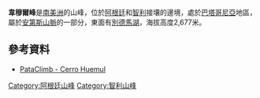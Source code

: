 {{Coord|49|25|19|S|73|2|10|W|display=title}}

'''韋穆爾峰'''是[[南美洲|南美洲]]的山峰，位於[[阿根廷|阿根廷]]和[[智利|智利]]接壤的邊境，處於[[巴塔哥尼亞|巴塔哥尼亞]]地區，屬於[[安第斯山脈|安第斯山脈]]的一部分，東面有[[別德馬湖|別德馬湖]]，海拔高度2,677米。

==參考資料==
*[https://www.pataclimb.com/climbingareas/chalten/huemul.html PataClimb - Cerro Huemul] {{Wayback|url=https://www.pataclimb.com/climbingareas/chalten/huemul.html |date=20190510211242 }}

{{Argentina-geo-stub}}
{{Chile-geo-stub}}
[[Category:阿根廷山峰|Category:阿根廷山峰]]
[[Category:智利山峰|Category:智利山峰]]